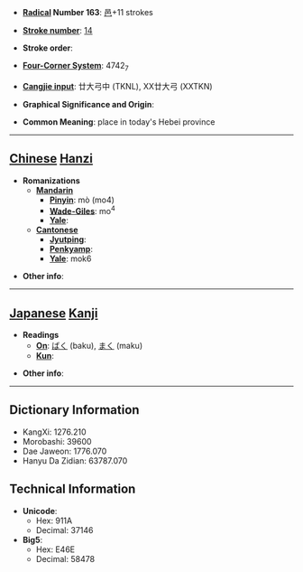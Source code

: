 * '''[[Wiktionary:Chinese radical index| Radical]] Number 163''': [[Wiktionary:Chinese radical index 邑|邑]]+11 strokes

* '''[[Wiktionary:Chinese total strokes index|Stroke number]]''': [[Wiktionary:Chinese total strokes index 14|14]]

* '''Stroke order''': 

* '''[[Wiktionary:Chinese four corner index|Four-Corner System]]''': 4742<sub>7</sub>

* '''[[Wiktionary:Chinese Cangjie index|Cangjie input]]''': 廿大弓中 (TKNL), XX廿大弓 (XXTKN)

* '''Graphical Significance and Origin''': 

* '''Common Meaning''': place in today's Hebei province

----

== [[Chinese]] [[Hanzi]] ==

* '''Romanizations'''
** '''[[Mandarin]]'''
*** '''[[Pinyin]]''': mò (mo4)
*** '''[[Wade-Giles]]''': mo<sup>4</sup>
*** '''[[Yale]]''': 
** '''[[Cantonese]]'''
*** '''[[Jyutping]]''':
*** '''[[Penkyamp]]''': 
*** '''[[Yale]]''': mok6

* '''Other info''': 

----

== [[Japanese]] [[Kanji]] ==

* '''Readings'''
** '''[[On]]''': [[ばく]] (baku), [[まく]] (maku)
** '''[[Kun]]''': 

* '''Other info''':  

----

== Dictionary Information ==

* KangXi: 1276.210
* Morobashi: 39600
* Dae Jaweon: 1776.070
* Hanyu Da Zidian: 63787.070

== Technical Information ==

* '''Unicode''':
** Hex: 911A
** Decimal: 37146
* '''Big5''':
** Hex: E46E
** Decimal: 58478